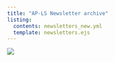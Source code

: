 ```yaml
---
title: "AP-LS Newsletter archive"
listing:
  contents: newsletters_new.yml
  template: newsletters.ejs
---
```



::: {#newsletters_new}
:::

![](images/fall2005.png)
